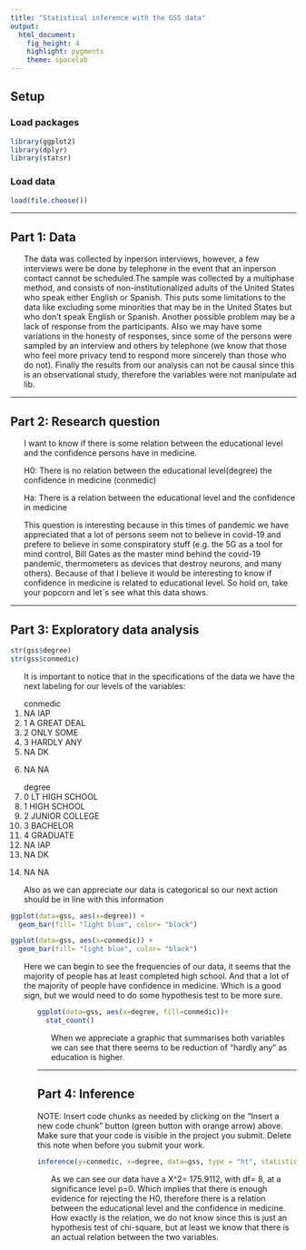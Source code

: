 ---
title: "Statistical inference with the GSS data"
output: 
  html_document: 
    fig_height: 4
    highlight: pygments
    theme: spacelab
---

## Setup

### Load packages

```{r load-packages, message = FALSE}
library(ggplot2)
library(dplyr)
library(statsr)
```

### Load data

```{r load-data}
load(file.choose())
```

* * *

## Part 1: Data

<ol>
The data was collected by inperson interviews, however, a few interviews were be done by telephone in the event that an inperson contact cannot be scheduled.The sample was collected by a multiphase method, and consists of non-institutionalized adults of the United States who speak either English or Spanish. This puts some limitations to the data like excluding some minorities that may be in the United States but who don't speak English or Spanish. Another possible problem may be a lack of response from the participants. Also we may have some variations in the honesty of responses, since some of the persons were sampled by an interview and others by telephone (we know that those who feel more privacy tend to respond more sincerely than those who do not). Finally the results from our analysis can not be causal since this is an observational study, therefore the variables were not manipulate ad lib.
</ol>
* * *

## Part 2: Research question
<ol>
I want to know if there is some relation between the educational level and the confidence persons have in medicine.

H0: There is no relation between the educational level(degree) the confidence in medicine (conmedic)

Ha: There is a relation between the educational level and the confidence in medicine

This question is interesting because in this times of pandemic we have appreciated that a lot of persons seem not to believe in covid-19 and prefere to believe in some conspiratory stuff (e.g. the 5G as a tool for mind control, Bill Gates as the master mind behind the covid-19 pandemic, thermometers as devices that destroy neurons, and many others). Because of that I believe it would be interesting to know if confidence in medicine is related to educational level. So hold on, take your popcorn and let´s see what this data shows.
</ol>

* * *

## Part 3: Exploratory data analysis
 
```{r structure-of-data}
str(gss$degree)
str(gss$conmedic)
```

<ol>

It is important to notice that in the specifications of the data we have the next labeling for our levels of the variables:

conmedic
<li>  NA	IAP
<li>  1	A GREAT DEAL
<li>  2	ONLY SOME
<li>  3	HARDLY ANY
<li>  NA	DK
<li>  NA	NA

degree
<li>  0	LT HIGH SCHOOL
<li>  1	HIGH SCHOOL
<li>  2	JUNIOR COLLEGE
<li>  3	BACHELOR
<li>  4	GRADUATE
<li>  NA	IAP
<li>  NA	DK
<li>  NA	NA

Also as we can appreciate our data is categorical so our next action should be in line with this information
</ol>

```{r data-visialization}

ggplot(data=gss, aes(x=degree)) +
  geom_bar(fill= "light blue", color= "black")

ggplot(data=gss, aes(x=conmedic)) +
  geom_bar(fill= "light blue", color= "black")
```
<ol>
Here we can begin to see the frequencies of our data, it seems that the majority of people has at least completed high school. And that a lot of the majority of people have confidence in medicine. Which is a good sign, but we would need to do some hypothesis test to be more sure.
<ol>

```{r data-visualization}
ggplot(data=gss, aes(x=degree, fill=conmedic))+
  stat_count()
```
<ol>

When we appreciate a graphic that summarises both variables we can see that there seems to be reduction of "hardly any" as education is higher.
</ol>

* * *

## Part 4: Inference

NOTE: Insert code chunks as needed by clicking on the "Insert a new code chunk" 
button (green button with orange arrow) above. Make sure that your code is visible
in the project you submit. Delete this note when before you submit your work.
```{r inference}
inference(y=conmedic, x=degree, data=gss, type = "ht", statistic = "proportion", method = "theoretical", success = "a great deal")
```
<ol>

As we can see our data have a X^2= 175.9112, with df= 8, at a significance level p=0. Which implies that there is enough evidence for rejecting the H0, therefore there is a relation between the educational level and the confidence in medicine. How exactly is the relation, we do not know since this is just an hypothesis test of chi-square, but at least we know that there is an actual relation between the two variables.

</ol>
